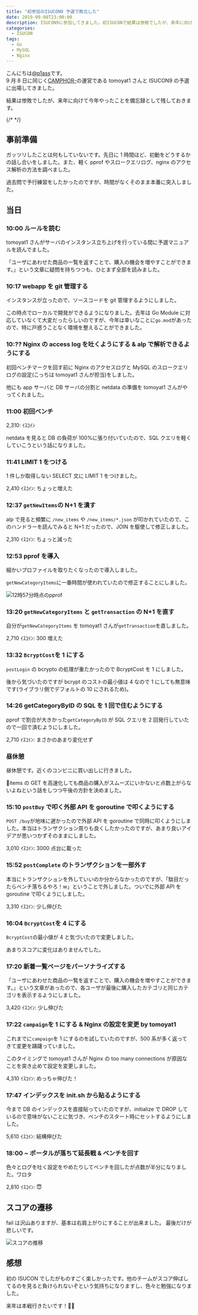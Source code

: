 ```yaml
---
title: "初参加のISUCON9 予選で敗北した"
date: 2019-09-08T23:00:00
description: ISUCON9に参加してきました。初ISUCONで結果は惨敗でしたが、来年に向けて今年やったことを備忘録として残しておきます。
categories:
  - ISUCON
tags:
  - Go
  - MySQL
  - Nginx
---
```


こんにちは[@p1ass](https://twitter.com/p1ass)です。  
9 月 8 日に同じく[CAMPHOR-](https://camph.net)の運営である tomoyat1 さんと ISUCON9 の予選に出場してきました。

結果は惨敗でしたが、来年に向けて今年やったことを備忘録として残しておきます。

{/* <!--more--> */}

## 事前準備

ガッツリしたことは何もしていないです。先日に 1 時間ほど、初動をどうするかの話し合いをしました。また、軽く pprof やスロークエリログ、nginx のアクセス解析の方法を調べました。

過去問で予行練習をしたかったのですが、時間がなくそのまま本番に突入しました。

## 当日

### 10:00 ルールを読む

tomoyat1 さんがサーバのインスタンス立ち上げを行っている間に予選マニュアルを読んでました。

「ユーザにあわせた商品の一覧を返すことで、購入の機会を増やすことができます。」という文章に疑問を持ちつつも、ひとまず全部を読みました。

### 10:17 webapp を git 管理する

インスタンスが立ったので、ソースコードを git 管理するようにしました。

この時点でローカルで開発ができるようになりました。去年は Go Module に対応していなくて大変だったらしいのですが、今年は幸いなことに`go.mod`があったので、特に戸惑うことなく環境を整えることができました。

### 10:?? Nginx の access log を吐くようにする & alp で解析できるようにする

初回ベンチマークを回す前に Nginx のアクセスログと MySQL のスロークエリログの設定(こっちは tomoyat1 さんが担当)をしました。

他にも app サーバと DB サーバの分割と netdata の準備を tomoyat1 さんがやってくれました。

### 11:00 初回ベンチ

2,310: ｲｽｺｲﾝ

netdata を見ると DB の負荷が 100%に張り付いていたので、SQL クエリを軽くしていこうという話になりました。

### 11:41 LIMIT 1 をつける

1 件しか取得しない SELECT 文に LIMIT 1 をつけました。

2,410 ｲｽｺｲﾝ: ちょっと増えた

### 12:37 `getNewItems`の N+1 を潰す

alp で見ると頻繁に `/new_items` や `/new_items/*.json` が叩かれていたので、このハンドラーを読んでみると N+1 だったので、JOIN を駆使して修正しました。

2,310 ｲｽｺｲﾝ: ちょっと減った

### 12:53 pprof を導入

細かいプロファイルを取りたくなったので導入しました。

`getNewCategoryItems`に一番時間が使われていたので修正することにしました。

![12時57分時点のpprof](pprof-12-57.png)

### 13:20 `getNewCategoryItems` と `getTransaction` の N+1 を直す

自分が`getNewCategoryItems` を tomoyat1 さんが`getTransaction`を直しました。

2,710 ｲｽｺｲﾝ: 300 増えた

### 13:32 `BcryptCost`を 1 にする

`postLogin` の bcrypto の処理が重たかったので BcryptCost を 1 にしました。

後から気づいたのですが bcrypt のコストの最小値は 4 なので 1 にしても無意味です(ライブラリ側でデフォルトの 10 にされるため)。

### 14:26 getCategoryByID の SQL を 1 回で住むようにする

pprof で割合が大きかった`getCategoryByID` が SQL クエリを 2 回発行していたので一回で済むようにしました。

2,710 ｲｽｺｲﾝ: まさかのあまり変化せず

### 昼休憩

昼休憩です。近くのコンビニに買い出しに行きました。

items の GET を高速化しても商品の購入がスムーズにいかないと点数上がらないよねという話をしつつ午後の方針を決めました。

### 15:10 `postBuy` で叩く外部 API を goroutine で叩くようにする

`POST /buy`が地味に遅かったので外部 API を goroutine で同時に叩くようにしました。本当はトランザクション周りも良くしたかったのですが、あまり良いアイデアが思いつかずそのままにしました。

3,010 ｲｽｺｲﾝ: 3000 点台に載った

### 15:52 `postComplete` のトランザクションを一部外す

本当にトランザクションを外していいのか分からなかったのですが、「駄目だったらベンチ落ちるやろ！w」ということで外しました。ついでに外部 API を goroutine で叩くようにしました。

3,310 ｲｽｺｲﾝ: 少し伸びた

### 16:04 `BcryptCost`を 4 にする

`BcryptCost`の最小値が 4 と気づいたので変更しました。

あまりスコアに変化はありませんでした。

### 17:20 新着一覧ページをパーソナライズする

「ユーザにあわせた商品の一覧を返すことで、購入の機会を増やすことができます。」という文章があったので、各ユーザが最後に購入したカテゴリと同じカテゴリを表示するようにしました。

3,420 ｲｽｺｲﾝ: 少し伸びた

### 17:22 `campaign`を 1 にする & Nginx の設定を変更 by tomoyat1

これまでに`campaign`を 1 にするのを試していたのですが、500 系が多く返ってきて変更を躊躇っていました。

このタイミングで tomoyat1 さんが Nginx の too many connections が原因なことを突き止めて設定を変更しました。

4,310 ｲｽｺｲﾝ: めっちゃ伸びた！

### 17:47 インデックスを init.sh から貼るようにする

今まで DB のインデックスを直接貼っていたのですが、initialize で DROP しているので意味がないことに気づき、ベンチのスタート時にセットするようにしました。

5,610 ｲｽｺｲﾝ: 結構伸びた

### 18:00 ~ ポータルが落ちて延長戦 & ベンチを回す

色々とログを吐く設定をやめたりしてベンチを回したが点数が半分になりました。ワロタ

2,810 ｲｽｺｲﾝ: 😇

## スコアの遷移

fail は沢山ありますが、基本は右肩上がりにすることが出来ました。
最後だけが悲しいです。

![スコアの推移](result.png)

## 感想

初の ISUCON でしたがものすごく楽しかったです。他のチームがスコア伸ばしてるのを見ると負けられないぞという気持ちになりますし、色々と勉強になりました。

来年は本戦行きたいです！💪💪
